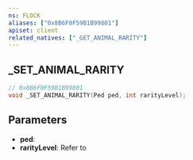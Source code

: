 ```yaml
---
ns: FLOCK
aliases: ["0x8B6F0F59B1B99801"]
apiset: client
related_natives: ["_GET_ANIMAL_RARITY"]
---
```

## _SET_ANIMAL_RARITY

```c
// 0x8B6F0F59B1B99801
void _SET_ANIMAL_RARITY(Ped ped, int rarityLevel);
```

## Parameters
* **ped**:
* **rarityLevel**: Refer to <EmbeddedEnum name="eAnimalRarityLevel" />